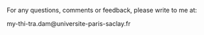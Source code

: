 For any questions, comments or feedback, please write to me at:

my-thi-tra.dam@universite-paris-saclay.fr